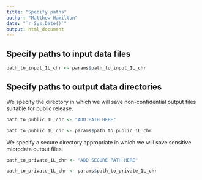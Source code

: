 ```yaml
---
title: "Specify paths"
author: "Matthew Hamilton"
date: "`r Sys.Date()`"
output: html_document
---
```


## Specify paths to input data files


```r
path_to_input_1L_chr <- params$path_to_input_1L_chr
```

## Specify paths to output data directories
We specify the directory in which we will save non-confidential output files suitable for public release.

```r
path_to_public_1L_chr <- "ADD PATH HERE"
```

```r
path_to_public_1L_chr <- params$path_to_public_1L_chr
```

We specify a secure directory appropriate in which we will save sensitive microdata output files.

```r
path_to_private_1L_chr <- "ADD SECURE PATH HERE"
```

```r
path_to_private_1L_chr <- params$path_to_private_1L_chr
```
